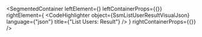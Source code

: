 
<SegmentedContainer
  leftElement={<SsmListUserResultDesc />}
  leftContainerProps={{}}
  rightElement={
    <CodeHighlighter
      object={SsmListUserResultVisualJson}
      language={"json"}
      title={"List Users: Result"}
    />
  }
  rightContainerProps={{}}
/>
